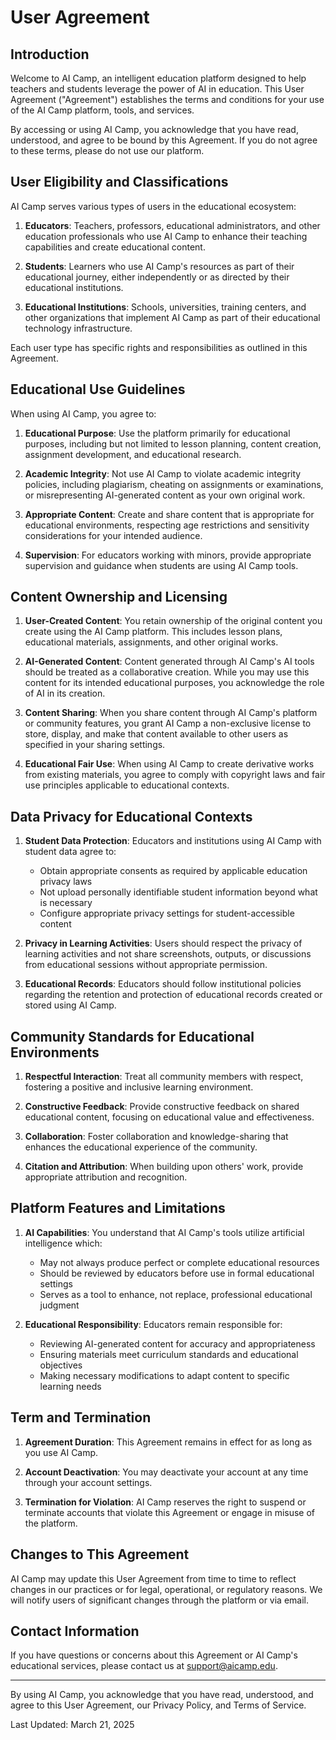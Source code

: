 # User Agreement

## Introduction

Welcome to AI Camp, an intelligent education platform designed to help teachers and students leverage the power of AI in education. This User Agreement ("Agreement") establishes the terms and conditions for your use of the AI Camp platform, tools, and services.

By accessing or using AI Camp, you acknowledge that you have read, understood, and agree to be bound by this Agreement. If you do not agree to these terms, please do not use our platform.

## User Eligibility and Classifications

AI Camp serves various types of users in the educational ecosystem:

1. **Educators**: Teachers, professors, educational administrators, and other education professionals who use AI Camp to enhance their teaching capabilities and create educational content.

2. **Students**: Learners who use AI Camp's resources as part of their educational journey, either independently or as directed by their educational institutions.

3. **Educational Institutions**: Schools, universities, training centers, and other organizations that implement AI Camp as part of their educational technology infrastructure.

Each user type has specific rights and responsibilities as outlined in this Agreement.

## Educational Use Guidelines

When using AI Camp, you agree to:

1. **Educational Purpose**: Use the platform primarily for educational purposes, including but not limited to lesson planning, content creation, assignment development, and educational research.

2. **Academic Integrity**: Not use AI Camp to violate academic integrity policies, including plagiarism, cheating on assignments or examinations, or misrepresenting AI-generated content as your own original work.

3. **Appropriate Content**: Create and share content that is appropriate for educational environments, respecting age restrictions and sensitivity considerations for your intended audience.

4. **Supervision**: For educators working with minors, provide appropriate supervision and guidance when students are using AI Camp tools.

## Content Ownership and Licensing

1. **User-Created Content**: You retain ownership of the original content you create using the AI Camp platform. This includes lesson plans, educational materials, assignments, and other original works.

2. **AI-Generated Content**: Content generated through AI Camp's AI tools should be treated as a collaborative creation. While you may use this content for its intended educational purposes, you acknowledge the role of AI in its creation.

3. **Content Sharing**: When you share content through AI Camp's platform or community features, you grant AI Camp a non-exclusive license to store, display, and make that content available to other users as specified in your sharing settings.

4. **Educational Fair Use**: When using AI Camp to create derivative works from existing materials, you agree to comply with copyright laws and fair use principles applicable to educational contexts.

## Data Privacy for Educational Contexts

1. **Student Data Protection**: Educators and institutions using AI Camp with student data agree to:
   - Obtain appropriate consents as required by applicable education privacy laws
   - Not upload personally identifiable student information beyond what is necessary
   - Configure appropriate privacy settings for student-accessible content

2. **Privacy in Learning Activities**: Users should respect the privacy of learning activities and not share screenshots, outputs, or discussions from educational sessions without appropriate permission.

3. **Educational Records**: Educators should follow institutional policies regarding the retention and protection of educational records created or stored using AI Camp.

## Community Standards for Educational Environments

1. **Respectful Interaction**: Treat all community members with respect, fostering a positive and inclusive learning environment.

2. **Constructive Feedback**: Provide constructive feedback on shared educational content, focusing on educational value and effectiveness.

3. **Collaboration**: Foster collaboration and knowledge-sharing that enhances the educational experience of the community.

4. **Citation and Attribution**: When building upon others' work, provide appropriate attribution and recognition.

## Platform Features and Limitations

1. **AI Capabilities**: You understand that AI Camp's tools utilize artificial intelligence which:
   - May not always produce perfect or complete educational resources
   - Should be reviewed by educators before use in formal educational settings
   - Serves as a tool to enhance, not replace, professional educational judgment

2. **Educational Responsibility**: Educators remain responsible for:
   - Reviewing AI-generated content for accuracy and appropriateness
   - Ensuring materials meet curriculum standards and educational objectives
   - Making necessary modifications to adapt content to specific learning needs

## Term and Termination

1. **Agreement Duration**: This Agreement remains in effect for as long as you use AI Camp.

2. **Account Deactivation**: You may deactivate your account at any time through your account settings.

3. **Termination for Violation**: AI Camp reserves the right to suspend or terminate accounts that violate this Agreement or engage in misuse of the platform.

## Changes to This Agreement

AI Camp may update this User Agreement from time to time to reflect changes in our practices or for legal, operational, or regulatory reasons. We will notify users of significant changes through the platform or via email.

## Contact Information

If you have questions or concerns about this Agreement or AI Camp's educational services, please contact us at support@aicamp.edu.

---

By using AI Camp, you acknowledge that you have read, understood, and agree to this User Agreement, our Privacy Policy, and Terms of Service.

Last Updated: March 21, 2025
